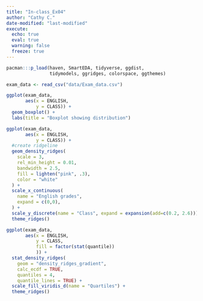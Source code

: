 ```yaml
---
title: "In-class_Ex04"
author: "Cathy C."
date-modified: "last-modified" 
execute:
  echo: true 
  eval: true 
  warning: false 
  freeze: true  
---
```


```r
pacman:::p_load(haven, SmartEDA, tidyverse, ggdist,
                tidymodels, ggridges, colorspace, ggthemes)

```

```r
exam_data <- read_csv("data/Exam_data.csv")
```

```r
ggplot(exam_data,
       aes(x = ENGLISH,
           y = CLASS)) +
  geom_boxplot() +
  labs(title = "Boxplot showing distribution")
```

```r
ggplot(exam_data,
       aes(x = ENGLISH,
           y = CLASS)) +
  #create ridgeline
  geom_density_ridges( 
    scale = 3,
    rel_min_height = 0.01,
    bandwidth = 2.5,
    fill = lighten("pink", .3),
    color = "white"
  ) +
  scale_x_continuous(
    name = "English grades",
    expand = c(0,0),
  ) +
  scale_y_discrete(name = "Class", expand = expansion(add=c(0.2, 2.6))) +
  theme_ridges()
```

```r
ggplot(exam_data,
       aes(x = ENGLISH, 
           y = CLASS, 
           fill = factor(stat(quantile))
           )) +
  stat_density_ridges(
    geom = "density_ridges_gradient",
    calc_ecdf = TRUE, 
    quantiles = 4,
    quantile_lines = TRUE) +
  scale_fill_viridis_d(name = "Quartiles") +
  theme_ridges()
```
